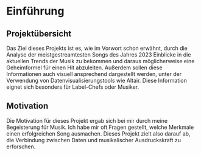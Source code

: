 # Einführung

## Projektübersicht

Das Ziel dieses Projekts ist es, wie im Vorwort schon erwähnt, durch die Analyse der meistgestreamtesten Songs des Jahres 2023 Einblicke in die aktuellen Trends der Musik zu bekommen und daraus möglicherweise eine Geheimformel für einen Hit abzuleiten. Außerdem sollen diese Informationen auch visuell ansprechend dargestellt werden, unter der Verwendung von Datenvisualisierungstools wie Altair.
Diese Information eignet sich besonders für Label-Chefs oder Musiker.

## Motivation

Die Motivation für dieses Projekt ergab sich bei mir durch meine Begeisterung für Musik. Ich habe mir oft Fragen gestellt, welche Merkmale einen erfolgreichen Song ausmachen.
Dieses Projekt zielt also darauf ab, die Verbindung zwischen Daten und musikalischer Ausdruckskraft zu erforschen.